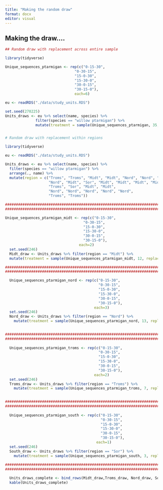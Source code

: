 ```yaml
---
title: "Making the random draw"
format: docx
editor: visual
---
```


## Making the draw....

```r

## Random draw with replacement across entire sample

library(tidyverse)

Unique_sequences_ptarmigan <- rep(c("0-15-30", 
                                "0-30-15", 
                                "15-0-30",
                                "15-30-0",
                                "30-0-15",
                                "30-15-0"), 
                                each=6)

eu <- readRDS("./data/study_units.RDS")

set.seed(270225)
Units_draws <- eu %>% select(name, species) %>%
              filter(species == "willow ptarmigan") %>%
              mutate(treatment = sample(Unique_sequences_ptarmigan, 35, replace = FALSE))



```

```r

# Random draw with replacement within regions 

library(tidyverse)

eu <- readRDS("./data/study_units.RDS")

Units_draws <- eu %>% select(name, species) %>%
  filter(species == "willow ptarmigan") %>%
  arrange(., name) %>%
  mutate(region = c("Troms", "Troms", "Midt", "Midt", "Nord", "Nord", "Nord", "Troms", 
                    "Nord", "Midt", "Sor", "Midt", "Midt", "Midt", "Midt", "Midt", "Midt", "Midt", "Sor", "Troms", "Nord", "Nord", "Nord", "Nord", 
                    "Troms", "Sor", "Midt", "Midt", 
                    "Nord", "Nord", "Nord", "Nord", "Nord", 
                    "Troms", "Troms"))

################################################################################
################################################################################

Unique_sequences_ptarmigan_midt <- rep(c("0-15-30", 
                                    "0-30-15", 
                                    "15-0-30",
                                    "15-30-0",
                                    "30-0-15",
                                    "30-15-0"), 
                                  each=2)
  set.seed(246)
  Midt_draw <- Units_draws %>% filter(region == "Midt") %>% 
  mutate(treatment = sample(Unique_sequences_ptarmigan_midt, 12, replace = FALSE))

################################################################################
################################################################################

  Unique_sequences_ptarmigan_nord <- rep(c("0-15-30", 
                                           "0-30-15", 
                                           "15-0-30",
                                           "15-30-0",
                                           "30-0-15",
                                           "30-15-0"), 
                                         each=3)
  set.seed(246)
  Nord_draw <- Units_draws %>% filter(region == "Nord") %>% 
    mutate(treatment = sample(Unique_sequences_ptarmigan_nord, 13, replace = FALSE))
  

################################################################################
################################################################################
  
  Unique_sequences_ptarmigan_troms <- rep(c("0-15-30", 
                                           "0-30-15", 
                                           "15-0-30",
                                           "15-30-0",
                                           "30-0-15",
                                           "30-15-0"), 
                                         each=2)
  set.seed(246)
  Troms_draw <- Units_draws %>% filter(region == "Troms") %>% 
    mutate(treatment = sample(Unique_sequences_ptarmigan_troms, 7, replace = FALSE))
  

################################################################################
################################################################################
  
  Unique_sequences_ptarmigan_south <- rep(c("0-15-30", 
                                            "0-30-15", 
                                            "15-0-30",
                                            "15-30-0",
                                            "30-0-15",
                                            "30-15-0"), 
                                          each=1)
  set.seed(246)
  South_draw <- Units_draws %>% filter(region == "Sor") %>% 
    mutate(treatment = sample(Unique_sequences_ptarmigan_south, 3, replace = FALSE))
  
################################################################################
################################################################################

  Units_draws_complete <- bind_rows(Midt_draw,Troms_draw, Nord_draw, South_draw)  
  kable(Units_draws_complete)
  
  



```
